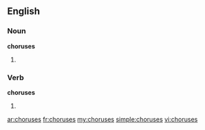 ==English==

===Noun===
'''choruses'''

# {{plural of|[[chorus]]}}

===Verb===
'''choruses'''

# {{third-person singular of|[[chorus]]}}

[[ar:choruses]]
[[fr:choruses]]
[[my:choruses]]
[[simple:choruses]]
[[vi:choruses]]